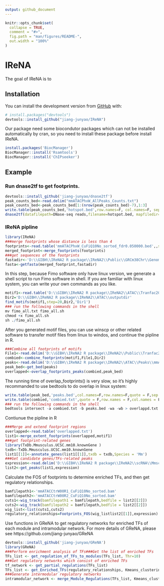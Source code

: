 ```yaml
---
output: github_document
---
```


<!-- README.md is generated from README.Rmd. Please edit that file -->

```r
knitr::opts_chunk$set(
  collapse = TRUE,
  comment = "#>",
  fig.path = "man/figures/README-",
  out.width = "100%"
)
```

# IReNA

<!-- badges: start -->
<!-- badges: end -->

The goal of IReNA is to 

## Installation

You can install the development version from [GitHub](https://github.com/) with:

``` r
# install.packages("devtools")
devtools::install_github("jiang-junyao/IReNA")
```


Our package need some biocondutor packages which can not be installed automatically by cran, so you need to install these package before install IReNA.
```r
install.packages('BiocManager')
BiocManager::install('Rsamtools')
BiocManager::install('ChIPseeker')
```
## Example
### Run dnase2tf to get footprints. 
```r
devtools::install_github('jiang-junyao/dnase2tf')
peak_counts_bed<-read.delim("mmATACPhxW_AllPeaks_Counts.txt")
peak_counts_bed<-peak_counts_bed[1:(nrow(peak_counts_bed)-7),1:3]
write.table(peak_counts_bed,'hotspot.bed',row.names=F, col.names=F, sep=' ', quote=F)
dnase2tf(datafilepath=DNase-seq reads,filename=hotspot.bed, mapfiledir=Mappability, outputfilepath=outputpath, assemseqdir=assemseqdir1, biascorrection='dimer', FDRs = c(0.01, 0.05, 1), numworker=30, paired=T)
```
### IReNA pipline
```r
library(IReNA)
###merge footprints whose distance is less than 4
footprints<-read.table('mmATACPhxW_CuFiQ10No_sorted_fdr0.050000.bed',,sep='\t',header = T)
merged_footprint<-merge_footprints(footprints)
###get sequences of the footprints
fastadir<-'D:\\GIBH\\IReNA2 R package\\IReNA2\\Public\\GRCm38Chr\\Genome\\GRCm38Chr.fasta'
fasta<-getfasta(merged_footprint,fastadir)
```
In this step, because Fimo software only have linux version, we generate a shell script to run Fimo software in shell. If you are familiar with linux system, you can write your own commands as you like.
```r
motif1<-read.table('D:\\GIBH\\IReNA2 R package\\IReNA2\\ATAC\\Tranfac201803_Mm_MotifTFsF_Phx_Motifs.txt',row.names = 1,sep = '\t',header = T)
Dir2='D:\\GIBH\\IReNA2 R package\\IReNA2\\ATAC\\outputdir'
find_motifs(motif1,step=20,Dir2,'Dir1')
### run the following commands in the shell
mv fimo_all.txt fimo_all.sh
chmod +x fimo_all.sh
sh ./fimo_all.sh
```
After you generated motif files, you can use winscp or other related software to transfer motif files from linux to windos, and continue the pipline in R. 
```r
###Combine all footprints of motifs
File1<-read.delim('D:\\GIBH\\IReNA2 R package\\IReNA2\\Public\\Tranfac201803_MotifPWM.txt',header = F)
combied<-combine_footprints(motif1,File1,Dir2)
peaks<-read.delim('D:\\GIBH\\IReNA2 R package\\IReNA2\\ATAC\\Peaks\\mmATACPhxW_FcLog15Fdr05Diff.txt')
peak_bed<-get_bed(peaks)
overlapped<-overlap_footprints_peaks(combied,peak_bed)
```
The running time of overlap_footprints() is very slow, so it's highly recommanded to use bedtools to do overlap in linux system:
```r
write.table(peak_bed,'peaks.bed',col.names=F,row.names=F,quote = F,sep = '\t')
write.table(combied,'combied.txt',quote = F,row.names = F,col.names = F,sep = '\t')
### run the following commands in the shell
bedtools intersect -a combied.txt -b peaks.bed -wa -wb > overlappd.txt
```
Contiunue the pipline in R
```r
###Merge and extend footprint regions
overlapped<-read.table('overlapped.txt')
list1<-merge_extent_footprints(overlapped,motif1)
###get footprint-related genes
library(TxDb.Mmusculus.UCSC.mm10.knownGene )
txdb<-TxDb.Mmusculus.UCSC.mm10.knownGene
list1[[1]]<-annotate_genes(list1[[1]],txdb = txdb,Species = 'Mm')
###Get candidate genes/TFs-related peaks
expression<-read.delim('D:\\GIBH\\IReNA2 R package\\IReNA2\\scRNA\\MmscRNA_PHx_Exp_NewF.txt')
list2<-get_peaks(list1,expression)
```
Calculate the FOS of footprints to determine enriched TFs, and then get regulatory relationships.
```r
bamfilepath1<-'mmATACCtrW00R1_CuFiQ10No_sorted.bam'
bamfilepath2<-'mmATACCtrW00R2_CuFiQ10No_sorted.bam'
cuts1<-wig_track(bamfilepath1 = bamfilepath,bedfile = list2[[2]])
cuts2<-wig_track(bamfilepath2 = bamfilepath,bedfile = list2[[2]])
wig_list<-list(cuts1,cuts2)
regulatory_relationships=Footprints_FOS(wig_listlist2[[1]],expression)
```
Use functions in GReNA to get regulatory networks for enriched TFs of each module and intramodular network. For more details of GReNA, please see https://github.com/jiang-junyao/GReNA
```r
devtools::install_github('jiang-junyao/GReNA')
library(GReNA)
###Perform enrichment analysis of TFs###Get the list of enriched TFs 
TFs_list <- get_regulation_of_TFs_to_modules(TFs_list, Thr=10)
###Get regulatory networks which consist of enriched TFs
tf_network <- get_partial_regulations(TFs_list)
TFs_list <- get_Enriched_TFs(regulatory_relationships, Kmeans_clustering_ENS, TFFdrThr1=2)
###Generate intermodular regulatory networks
intramodular_network <- merge_Module_Regulations(TFs_list, Kmeans_clustering, ModuleThr1=0.05)
```


